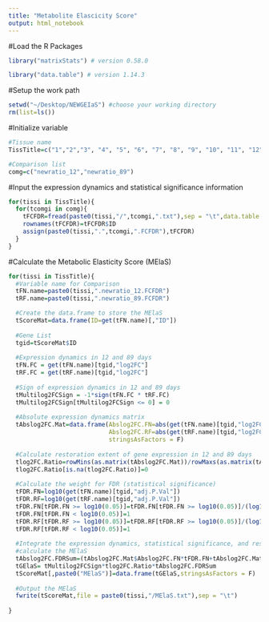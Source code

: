 ```yaml
---
title: "Metabolite Elascicity Score"
output: html_notebook
---
```


#Load the R Packages 

```r
library("matrixStats") # version 0.58.0

library("data.table") # version 1.14.3
```

#Setup the work path

```r
setwd("~/Desktop/NEWGEIaS") #choose your working directory
rm(list=ls())
```

#Initialize variable

```r
#Tissue name
TissTitle=c("1","2","3", "4", "5", "6", "7", "8", "9", "10", "11", "12", "13")

#Comparison list
comg=c("newratio_12","newratio_89")
```

#Input the expression dynamics and statistical significance information

```r
for(tissi in TissTitle){
  for(tcomgi in comg){
    tFCFDR=fread(paste0(tissi,"/",tcomgi,".txt"),sep = "\t",data.table = F)
    rownames(tFCFDR)=tFCFDR$ID
    assign(paste0(tissi,".",tcomgi,".FCFDR"),tFCFDR)
  }
}

```

#Calculate the Metabolic Elasticity Score (MElaS)

```r

for(tissi in TissTitle){
  #Variable name for Comparison
  tFN.name=paste0(tissi,".newratio_12.FCFDR")
  tRF.name=paste0(tissi,".newratio_89.FCFDR")

  #Create the data.frame to store the MElaS
  tScoreMat=data.frame(ID=get(tFN.name)[,"ID"])
  
  #Gene List
  tgid=tScoreMat$ID
    
  #Expression dynamics in 12 and 89 days
  tFN.FC = get(tFN.name)[tgid,"log2FC"]
  tRF.FC = get(tRF.name)[tgid,"log2FC"]
    
  #Sign of expression dynamics in 12 and 89 days
  tMultilog2FCSign = -1*sign(tFN.FC * tRF.FC)
  tMultilog2FCSign[tMultilog2FCSign <= 0] = 0
    
  #Absolute expression dynamics matrix
  tAbslog2FC.Mat=data.frame(Abslog2FC.FN=abs(get(tFN.name)[tgid,"log2FC"]),
                            Abslog2FC.RF=abs(get(tRF.name)[tgid,"log2FC"]),
                            stringsAsFactors = F)
    
  #Calculate restoration extent of gene expression in 12 and 89 days
  tlog2FC.Ratio=rowMins(as.matrix(tAbslog2FC.Mat))/rowMaxs(as.matrix(tAbslog2FC.Mat))
  tlog2FC.Ratio[is.na(tlog2FC.Ratio)]=0
    
  #Calculate the weight for FDR (statistical significance)
  tFDR.FN=log10(get(tFN.name)[tgid,"adj.P.Val"])
  tFDR.RF=log10(get(tRF.name)[tgid,"adj.P.Val"])
  tFDR.FN[tFDR.FN >= log10(0.05)]=tFDR.FN[tFDR.FN >= log10(0.05)]/(log10(0.05))
  tFDR.FN[tFDR.FN < log10(0.05)]=1
  tFDR.RF[tFDR.RF >= log10(0.05)]=tFDR.RF[tFDR.RF >= log10(0.05)]/(log10(0.05))
  tFDR.RF[tFDR.RF < log10(0.05)]=1
    
  #Integrate the expression dynamics, statistical significance, and restoration extent to 
  #calculate the MElaS
  tAbslog2FC.FDRSum=(tAbslog2FC.Mat$Abslog2FC.FN*tFDR.FN+tAbslog2FC.Mat$Abslog2FC.RF*tFDR.RF)
  tGElaS= tMultilog2FCSign*tlog2FC.Ratio*tAbslog2FC.FDRSum
  tScoreMat[,paste0("MElaS")]=data.frame(tGElaS,stringsAsFactors = F)
    
  #Output the MElaS
  fwrite(tScoreMat,file = paste0(tissi,"/MElaS.txt"),sep = "\t")
  
}
```